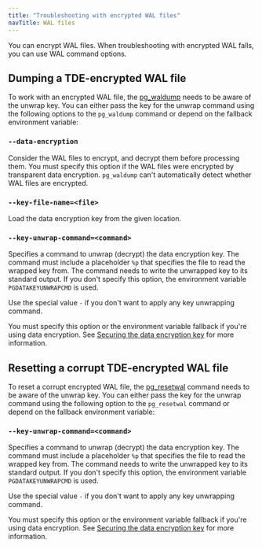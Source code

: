 ```yaml
---
title: "Troubleshooting with encrypted WAL files"
navTitle: WAL files
---
```


You can encrypt WAL files. When troubleshooting with encrypted WAL falls, you can use WAL command options. 

## Dumping a TDE-encrypted WAL file

To work with an encrypted WAL file, the [pg_waldump](https://www.postgresql.org/docs/15/pgwaldump.html) needs to be aware of the unwrap key. You can either pass the key for the unwrap command using the following options to the `pg_waldump` command or depend on the fallback environment variable:

### `--data-encryption`

Consider the WAL files to encrypt, and decrypt them before processing them. You must specify this option if the WAL files were encrypted by transparent data encryption. `pg_waldump` can't automatically detect whether WAL files are encrypted.

### `--key-file-name=<file>`

Load the data encryption key from the given location.

### `--key-unwrap-command=<command>`

Specifies a command to unwrap (decrypt) the data encryption key. The command must include a placeholder `%p` that specifies the file to read the wrapped key from. The command needs to write the unwrapped key to its standard output. If you don't specify this option, the environment variable `PGDATAKEYUNWRAPCMD` is used. 
  
Use the special value `-` if you don't want to apply any key unwrapping command. 
   
You must specify this option or the environment variable fallback if you're using data encryption. See [Securing the data encryption key](./key_stores/) for more information.

## Resetting a corrupt TDE-encrypted WAL file

To reset a corrupt encrypted WAL file, the [pg_resetwal](https://www.postgresql.org/docs/15/app-pgresetwal.html) command needs to be aware of the unwrap key. You can either pass the key for the unwrap command using the following option to the `pg_resetwal` command or depend on the fallback environment variable:

### `--key-unwrap-command=<command>`

Specifies a command to unwrap (decrypt) the data encryption key. The command must include a placeholder `%p` that specifies the file to read the wrapped key from. The command needs to write the unwrapped key to its standard output. If you don't specify this option, the environment variable `PGDATAKEYUNWRAPCMD` is used.
  
Use the special value `-` if you don't want to apply any key unwrapping command. 
  
You must specify this option or the environment variable fallback if you're using data encryption. See [Securing the data encryption key](./key_stores/) for more information.

